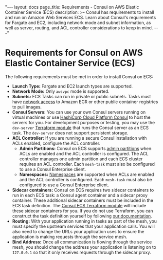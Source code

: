 "---
layout: docs
page_title: Requirements - Consul on AWS Elastic Container Service (ECS)
description: >-
  Consul has requirements to install and run on Amazon Web Services ECS. Learn about Consul's requirements for Fargate and EC2, including network mode and subnet information, as well as server, routing, and ACL controller considerations to keep in mind.
---"

# Requirements for Consul on AWS Elastic Container Service (ECS)

The following requirements must be met in order to install Consul on ECS:

* **Launch Type:** Fargate and EC2 launch types are supported.
* **Network Mode:** Only `awsvpc` mode is supported.
* **Subnets:** ECS Tasks can run in private or public subnets. Tasks must have [network access](https://aws.amazon.com/premiumsupport/knowledge-center/ecs-pull-container-api-error-ecr/) to Amazon ECR or other public container registries to pull images.
* **Consul Servers:** You can use your own Consul servers running on virtual machines or use [HashiCorp Cloud Platform Consul](https://www.hashicorp.com/cloud-platform) to host the servers for you. For development purposes or testing, you may use the `dev-server` [Terraform module](https://github.com/hashicorp/terraform-aws-consul-ecs/tree/main) that runs the Consul server as an ECS task. The `dev-server` does not support persistent storage.
* **ACL Controller:** If you are running a secure Consul installation with ACLs enabled, configure the ACL controller.
   * **Admin Partitions:** <EnterpriseAlert inline />Consul on ECS supports [admin partitions](/docs/enterprise/admin-partitions) when ACLs are enabled and the ACL controller is configured.
      The ACL controller manages one admin partition and each ECS cluster requires an ACL controller.
      Each `mesh-task` must also be configured to use a Consul Enterprise client.
   * **Namespaces:** <EnterpriseAlert inline />[Namespaces](/docs/enterprise/namespaces) are supported when ACLs are enabled and the ACL controller is configured.
      Each `mesh-task` must also be configured to use a Consul Enterprise client.
* **Sidecar containers:** Consul on ECS requires two sidecar containers to run in each ECS task: a
   Consul agent container and a sidecar proxy container. These additional sidecar containers must
   be included in the ECS task definition. The [Consul ECS Terraform module](/docs/ecs/terraform/install)
   will include these sidecar containers for you. If you do not use Terraform, you can construct
   the task definition yourself by following [our documentation](/docs/ecs/manual/install).
* **Routing:** With your application running in tasks as part of the mesh, you must specify the
   upstream services that your application calls. You will also need to change the URLs your
   application uses to ensure the application is making requests through the service mesh.
* **Bind Address:** Once all communication is flowing through the service mesh, you should change
   the address your application is listening on to `127.0.0.1` so that it only receives requests
   through the sidecar proxy.
